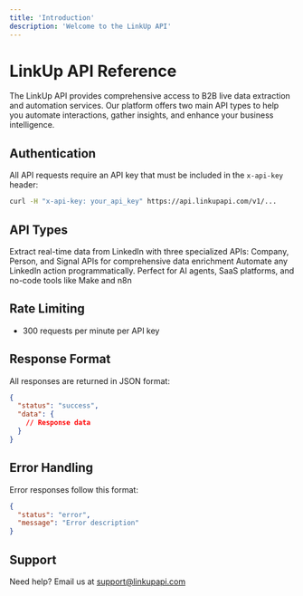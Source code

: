 ```yaml
---
title: 'Introduction'
description: 'Welcome to the LinkUp API'
---
```


# LinkUp API Reference

The LinkUp API provides comprehensive access to B2B live data extraction and automation services. Our platform offers two main API types to help you automate interactions, gather insights, and enhance your business intelligence.

## Authentication

All API requests require an API key that must be included in the `x-api-key` header:

```bash
curl -H "x-api-key: your_api_key" https://api.linkupapi.com/v1/...
```

## API Types

<CardGroup cols={2}>
  <Card title="Data API" icon="database">
    Extract real-time data from LinkedIn with three specialized APIs: Company, Person, and Signal APIs for comprehensive data enrichment
  </Card>
  <Card title="LinkedIn Engagement API" icon="robot">
    Automate any LinkedIn action programmatically. Perfect for AI agents, SaaS platforms, and no-code tools like Make and n8n
  </Card>
</CardGroup>

## Rate Limiting

- 300 requests per minute per API key

## Response Format

All responses are returned in JSON format:

```json
{
  "status": "success",
  "data": {
    // Response data
  }
}
```

## Error Handling

Error responses follow this format:

```json
{
  "status": "error",
  "message": "Error description"
}
```

## Support

Need help? Email us at [support@linkupapi.com](mailto:support@linkupapi.com)